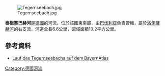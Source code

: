 {{Coord|47.81456|N|11.41367|E|display=title}}
[[Image:Tegernseebach.jpg|right]]

'''泰根塞巴赫河'''是[[德國|德國]]的河流，位於該國東南部，由[[巴伐利亞|巴伐利亞]]負責管轄，屬於[[洛伊薩赫河|洛伊薩赫河]]的右支流，河道全長6.6公里，流域面積10.2平方公里。

==參考資料==
* [https://geoportal.bayern.de/bayernatlas/index.html?X=5298914.88&Y=4458485.99&zoom=10&lang=de&topic=ba&bgLayer=tk&catalogNodes=122 Lauf des Tegernseebachs auf dem BayernAtlas] {{Wayback|url=https://geoportal.bayern.de/bayernatlas/index.html?X=5298914.88&Y=4458485.99&zoom=10&lang=de&topic=ba&bgLayer=tk&catalogNodes=122 |date=20170228075233 }}

{{Germany-geo-stub}}
[[Category:德國河流|Category:德國河流]]